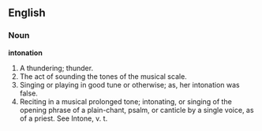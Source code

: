 ==English==

===Noun===

'''intonation'''

#A thundering; thunder.
#The act of sounding the tones of the musical scale.
#Singing or playing in good tune or otherwise; as, her intonation was false.
#Reciting in a musical prolonged tone; intonating, or singing of the opening phrase of a plain-chant, psalm, or canticle by a single voice, as of a priest. See Intone, v. t.